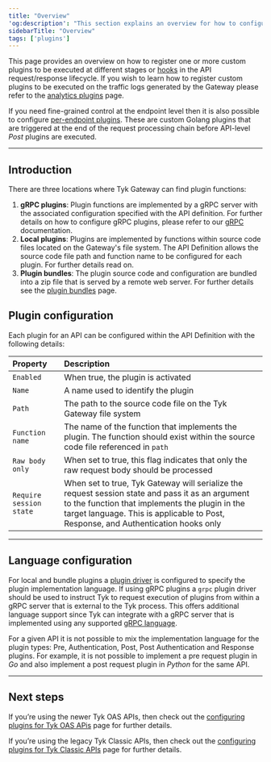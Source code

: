 ```yaml
---
title: "Overview"
'og:description': "This section explains an overview for how to configure plugins for APIs"
sidebarTitle: "Overview"
tags: ['plugins']
---
```


This page provides an overview on how to register one or more custom plugins to be executed at different stages or [hooks](/5.6/plugins/plugin-types/plugintypes#plugin-and-hook-types) in the API request/response lifecycle. If you wish to learn how to register custom plugins to be executed on the traffic logs generated by the Gateway please refer to the [analytics plugins](/5.6/plugins/plugin-types/analytics-plugins) page. 

If you need fine-grained control at the endpoint level then it is also possible to configure [per-endpoint plugins](/5.6/product-stack/tyk-gateway/middleware/endpoint-plugin). These are custom Golang plugins that are triggered at the end of the request processing chain before API-level *Post* plugins are executed.

---

## Introduction

There are three locations where Tyk Gateway can find plugin functions:

1. **gRPC plugins**: Plugin functions are implemented by a gRPC server with the associated configuration specified with the API definition. For further details on how to configure gRPC plugins, please refer to our [gRPC](/5.6/plugins/supported-languages/rich-plugins/grpc) documentation.
2. **Local plugins**: Plugins are implemented by functions within source code files located on the Gateway's file system. The API Definition allows the source code file path and function name to be configured for each plugin. For further details read on.
3. **Plugin bundles**: The plugin source code and configuration are bundled into a zip file that is served by a remote web server. For further details see the [plugin bundles](/5.6/plugins/how-to-serve-plugins/plugin-bundles) page.

## Plugin configuration

Each plugin for an API can be configured within the API Definition with the following details:

| Property | Description |
| :------- | :------------- |
| `Enabled` | When true, the plugin is activated |
| `Name` | A name used to identify the plugin |
| `Path` | The path to the source code file on the Tyk Gateway file system |
| `Function name` | The name of the function that implements the plugin. The function should exist within the source code file referenced in `path` |
| `Raw body only` | When set to true, this flag indicates that only the raw request body should be processed |
| `Require session state`| When set to true, Tyk Gateway will serialize the request session state and pass it as an argument to the function that implements the plugin in the target language. This is applicable to Post, Response, and Authentication hooks only |

---

## Language configuration

For local and bundle plugins a [plugin driver](/5.6/plugins/supported-languages#plugin-driver-names) is configured to specify the plugin implementation language. If using gRPC plugins a `grpc` plugin driver should be used to instruct Tyk to request execution of plugins from within a gRPC server that is external to the Tyk process. This offers additional language support since Tyk can integrate with a gRPC server that is implemented using any supported [gRPC language](https://grpc.io/docs/).

For a given API it is not possible to mix the implementation language for the plugin types: Pre, Authentication, Post, Post Authentication and Response plugins. For example, it is not possible to implement a pre request plugin in *Go* and also implement a post request plugin in *Python* for the same API.

---

## Next steps

If you’re using the newer Tyk OAS APIs, then check out the [configuring plugins for Tyk OAS APis](/5.6/product-stack/tyk-gateway/advanced-configurations/plugins/api-config/oas) page for further details.

If you’re using the legacy Tyk Classic APIs, then check out the [configuring plugins for Tyk Classic APIs](/5.6/product-stack/tyk-gateway/advanced-configurations/plugins/api-config/classic) page for further details.
